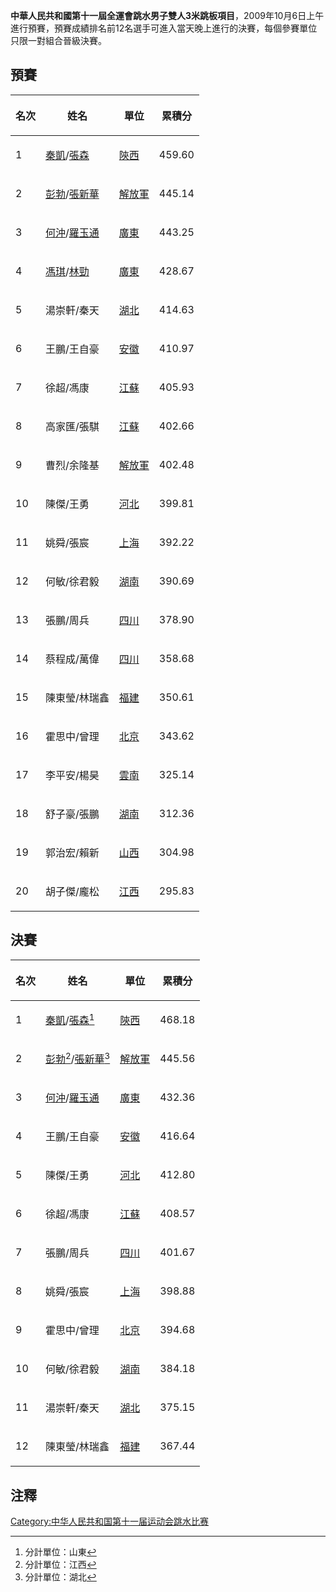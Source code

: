 '''中華人民共和國第十一屆全運會跳水男子雙人3米跳板項目'''，2009年10月6日上午進行預賽，預賽成績排名前12名選手可進入當天晚上進行的決賽，每個參賽單位只限一對組合晉級決賽。

==預賽==
{| class="wikitable"
|-
!名次||姓名||單位||累積分
|-bgcolor=ccffcc
|1||[[秦凱|秦凱]]/[[張森_(跳水運動員)|張森]]||[[陝西|陝西]]||459.60
|-bgcolor=ccffcc
|2||[[彭勃_(1981年)|彭勃]]/[[張新華|張新華]]||[[解放軍|解放軍]]||445.14
|-bgcolor=ccffcc
|3||[[何沖|何沖]]/[[羅玉通|羅玉通]]||[[廣東|廣東]]||443.25
|-
|4||[[馮琪|馮琪]]/[[林勁|林勁]]||[[廣東|廣東]]||428.67
|-bgcolor=ccffcc
|5||湯崇軒/秦天||[[湖北|湖北]]||414.63
|-bgcolor=ccffcc
|6||王鵬/王自豪||[[安徽|安徽]]||410.97
|-bgcolor=ccffcc
|7||徐超/馮康||[[江蘇|江蘇]]||405.93
|-
|8||高家匯/張騏||[[江蘇|江蘇]]||402.66
|-
|9||曹烈/余隆基||[[解放軍|解放軍]]||402.48
|-bgcolor=ccffcc
|10||陳傑/王勇||[[河北|河北]]||399.81
|-bgcolor=ccffcc
|11||姚舜/張宸||[[上海|上海]]||392.22
|-bgcolor=ccffcc
|12||何敏/徐君毅||[[湖南|湖南]]||390.69
|-bgcolor=ccffcc
|13||張鵬/周兵||[[四川|四川]]||378.90
|-
|14||蔡程成/萬偉||[[四川|四川]]||358.68
|-bgcolor=ccffcc
|15||陳東瑩/林瑞鑫||[[福建|福建]]||350.61
|-bgcolor=ccffcc
|16||霍思中/曾理||[[北京|北京]]||343.62
|-
|17||李平安/楊昊||[[雲南|雲南]]||325.14
|-
|18||舒子豪/張鵬||[[湖南|湖南]]||312.36
|-
|19||郭治宏/賴新||[[山西|山西]]||304.98
|-
|20||胡子傑/龐松||[[江西|江西]]||295.83
|}

==決賽==
{| class="wikitable"
|-
!名次||姓名||單位||累積分
|- bgcolor="gold"
|1||[[秦凱|秦凱]]/[[張森_(跳水運動員)|張森]]<ref>分計單位：山東</ref>||[[陝西|陝西]]||468.18
|- bgcolor="silver"
|2||[[彭勃_(1981年)|彭勃]]<ref>分計單位：江西</ref>/[[張新華|張新華]]<ref>分計單位：湖北</ref>||[[解放軍|解放軍]]||445.56
|- bgcolor="cc9966"
|3||[[何沖|何沖]]/[[羅玉通|羅玉通]]||[[廣東|廣東]]||432.36
|-
|4||王鵬/王自豪||[[安徽|安徽]]||416.64
|-
|5||陳傑/王勇||[[河北|河北]]||412.80
|-
|6||徐超/馮康||[[江蘇|江蘇]]||408.57
|-
|7||張鵬/周兵||[[四川|四川]]||401.67
|-
|8||姚舜/張宸||[[上海|上海]]||398.88
|-
|9||霍思中/曾理||[[北京|北京]]||394.68
|-
|10||何敏/徐君毅||[[湖南|湖南]]||384.18
|-
|11||湯崇軒/秦天||[[湖北|湖北]]||375.15
|-
|12||陳東瑩/林瑞鑫||[[福建|福建]]||367.44
|}

==注釋==
<div class="references-small">
<references />
</div>

[[Category:中华人民共和国第十一届运动会跳水比赛|Category:中华人民共和国第十一届运动会跳水比赛]]
